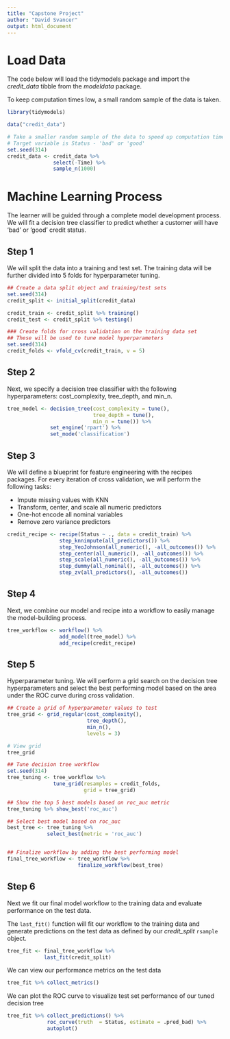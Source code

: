 ```yaml
---
title: "Capstone Project"
author: "David Svancer"
output: html_document
---
```



# Load Data

The code below will load the tidymodels package and import the *credit_data* tibble from the *modeldata* package.

To keep computation times low, a small random sample of the data is taken.

```r
library(tidymodels)

data("credit_data")

# Take a smaller random sample of the data to speed up computation time
# Target variable is Status - 'bad' or 'good'
set.seed(314)
credit_data <- credit_data %>% 
               select(-Time) %>% 
               sample_n(1000)
```

# Machine Learning Process

The learner will be guided through a complete model development process. We will fit a decision tree classifier to predict whether a customer will have 'bad' or 'good' credit status.

## Step 1

We will split the data into a training and test set. The training data will be further divided into 5 folds for hyperparameter tuning.

```r
## Create a data split object and training/test sets
set.seed(314)
credit_split <- initial_split(credit_data)

credit_train <- credit_split %>% training()
credit_test <- credit_split %>% testing()

### Create folds for cross validation on the training data set
## These will be used to tune model hyperparameters
set.seed(314)
credit_folds <- vfold_cv(credit_train, v = 5)
```

## Step 2

Next, we specify a decision tree classifier with the following hyperparameters: cost_complexity, tree_depth, and min_n.

```r
tree_model <- decision_tree(cost_complexity = tune(),
                            tree_depth = tune(),
                            min_n = tune()) %>% 
              set_engine('rpart') %>% 
              set_mode('classification')
```

## Step 3

We will define a blueprint for feature engineering with the recipes packages. For every iteration of cross validation, we will perform the following tasks:

- Impute missing values with KNN
- Transform, center, and scale all numeric predictors
- One-hot encode all nominal variables
- Remove zero variance predictors

```r
credit_recipe <- recipe(Status ~ ., data = credit_train) %>%
                 step_knnimpute(all_predictors()) %>% 
                 step_YeoJohnson(all_numeric(), -all_outcomes()) %>% 
                 step_center(all_numeric(), -all_outcomes()) %>% 
                 step_scale(all_numeric(), -all_outcomes()) %>% 
                 step_dummy(all_nominal(), -all_outcomes()) %>% 
                 step_zv(all_predictors(), -all_outcomes())
```

## Step 4

Next, we combine our model and recipe into a workflow to easily manage the model-building process.

```r
tree_workflow <- workflow() %>% 
                 add_model(tree_model) %>% 
                 add_recipe(credit_recipe)
```

## Step 5

Hyperparameter tuning. We will perform a grid search on the decision tree hyperparameters and select the best performing model based on the area under the ROC curve during cross validation.

```r
## Create a grid of hyperparameter values to test
tree_grid <- grid_regular(cost_complexity(),
                          tree_depth(),
                          min_n(), 
                          levels = 3)
```

```r
# View grid
tree_grid
```

```r
## Tune decision tree workflow
set.seed(314)
tree_tuning <- tree_workflow %>% 
               tune_grid(resamples = credit_folds,
                         grid = tree_grid)
```


```r
## Show the top 5 best models based on roc_auc metric
tree_tuning %>% show_best('roc_auc')
```

```r
## Select best model based on roc_auc
best_tree <- tree_tuning %>% 
             select_best(metric = 'roc_auc')


## Finalize workflow by adding the best performing model
final_tree_workflow <- tree_workflow %>% 
                       finalize_workflow(best_tree)
```

## Step 6
Next we fit our final model workflow to the training data and evaluate performance on the test data. 

The `last_fit()` function will fit our workflow to the training data and generate predictions on the test data as defined by our *credit_split* `rsample` object.

```r
tree_fit <- final_tree_workflow %>% 
            last_fit(credit_split)
```

We can view our performance metrics on the test data
```r
tree_fit %>% collect_metrics()
```

We can plot the ROC curve to visualize test set performance of our tuned decision tree

```r
tree_fit %>% collect_predictions() %>% 
             roc_curve(truth  = Status, estimate = .pred_bad) %>% 
             autoplot()
```

